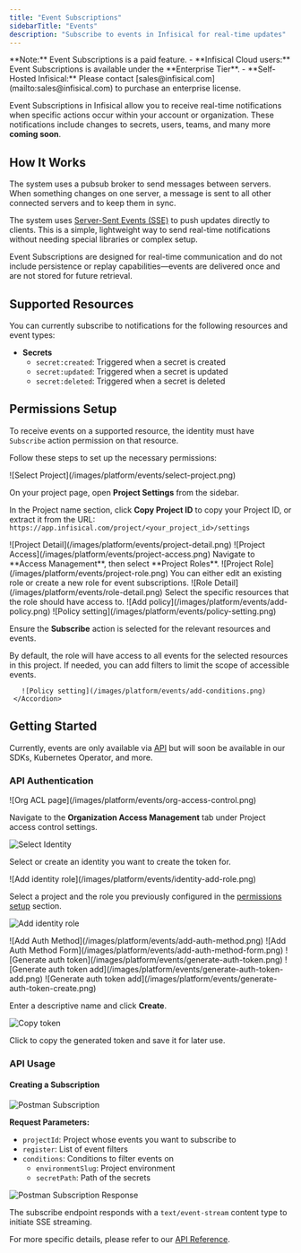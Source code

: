 ```yaml
---
title: "Event Subscriptions"
sidebarTitle: "Events"
description: "Subscribe to events in Infisical for real-time updates"
---
```


<Info>
  **Note:** Event Subscriptions is a paid feature. - **Infisical Cloud users:** Event Subscriptions is available under
  the **Enterprise Tier**. - **Self-Hosted Infisical:** Please contact [sales@infisical.com](mailto:sales@infisical.com)
  to purchase an enterprise license.
</Info>

Event Subscriptions in Infisical allow you to receive real-time notifications when specific actions occur within your account or organization. These notifications include changes to secrets, users, teams, and many more **coming soon**.

## How It Works
The system uses a pubsub broker to send messages between servers. 
When something changes on one server, a message is sent to all other connected servers and to keep them in sync.

The system uses [Server-Sent Events (SSE)](https://developer.mozilla.org/en-US/docs/Web/API/Server-sent_events) to push updates directly to clients. This is a simple, lightweight way to send real-time notifications without needing special libraries or complex setup.

<Note>
  Event Subscriptions are designed for real-time communication and do not include persistence or replay
  capabilities—events are delivered once and are not stored for future retrieval.
</Note>

## Supported Resources

You can currently subscribe to notifications for the following resources and event types:

- **Secrets**
  - `secret:created`: Triggered when a secret is created
  - `secret:updated`: Triggered when a secret is updated
  - `secret:deleted`: Triggered when a secret is deleted

## Permissions Setup

To receive events on a supported resource, the identity must have `Subscribe` action permission on that resource.

Follow these steps to set up the necessary permissions:

<Steps>
 <Step title="Select a project and copy the Project ID">
   ![Select Project](/images/platform/events/select-project.png)
   
   On your project page, open **Project Settings** from the sidebar.
   
   In the Project name section, click **Copy Project ID** to copy your Project ID, or extract it from the URL:
   `https://app.infisical.com/project/<your_project_id>/settings`
 </Step>

<Step title="Navigate to Access Management and open Project Roles">
  ![Project Detail](/images/platform/events/project-detail.png) ![Project
  Access](/images/platform/events/project-access.png) Navigate to **Access Management**, then select **Project Roles**.
</Step>

<Step title="Select an existing role or create a new one">
  ![Project Role](/images/platform/events/project-role.png) You can either edit an existing role or create a new role
  for event subscriptions.
</Step>

<Step title="Assign policies to the role">
  ![Role Detail](/images/platform/events/role-detail.png) Select the specific resources that the role should have access
  to. ![Add policy](/images/platform/events/add-policy.png)
</Step>

 <Step title="Enable the Subscribe action in permissions">
   ![Policy setting](/images/platform/events/policy-setting.png)
   
   Ensure the **Subscribe** action is selected for the relevant resources and events.
   
   <AccordionGroup>
     <Accordion title="Add conditions to your permissions">
       By default, the role will have access to all events for the selected resources in this project. If needed, you can add filters to limit the scope of accessible events.
       
       ![Policy setting](/images/platform/events/add-conditions.png)
     </Accordion>
   </AccordionGroup>
 </Step>
</Steps>

## Getting Started

Currently, events are only available via [API](/api-reference/endpoints/events) but will soon be available in our SDKs, Kubernetes Operator, and more.

### API Authentication

<Steps>
 <Step title="Navigate to Organization Access Control and select an Identity">
   ![Org ACL page](/images/platform/events/org-access-control.png)
   
   Navigate to the **Organization Access Management** tab under Project access control settings.
   
   ![Select Identity](/images/platform/events/identity-selector.png)
   
   Select or create an identity you want to create the token for.
 </Step>

 <Step title="Assign a project and role to the Identity">
   ![Add identity role](/images/platform/events/identity-add-role.png)

Select a project and the role you previously configured in the [permissions setup](#permissions-setup) section.

![Add identity role](/images/platform/events/identity-add-project.png)

 </Step>

<Step title="Add authentication method Token Auth">
  ![Add Auth Method](/images/platform/events/add-auth-method.png) ![Add Auth Method
  Form](/images/platform/events/add-auth-method-form.png)
</Step>

 <Step title="Generate an authentication token">
   ![Generate auth token](/images/platform/events/generate-auth-token.png)
   ![Generate auth token add](/images/platform/events/generate-auth-token-add.png)
   ![Generate auth token add](/images/platform/events/generate-auth-token-create.png)
   
   Enter a descriptive name and click **Create**.

![Copy token](/images/platform/events/copy-generated-token.png)

Click to copy the generated token and save it for later use.

 </Step>
</Steps>

### API Usage

#### Creating a Subscription

![Postman Subscription](/images/platform/events/postman-subscribe.png)

**Request Parameters:**

- `projectId`: Project whose events you want to subscribe to
- `register`: List of event filters
- `conditions`: Conditions to filter events on
  - `environmentSlug`: Project environment
  - `secretPath`: Path of the secrets

![Postman Subscription Response](/images/platform/events/postman-sse-response.png)

The subscribe endpoint responds with a `text/event-stream` content type to initiate SSE streaming.

For more specific details, please refer to our [API Reference](/api-reference/endpoints/events).
